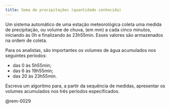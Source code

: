 ```yaml
---
title: Soma de precipitações (quantidade conhecida)
---
```

::: {#exr-0029}
Um sistema automático de uma estação meteorológica coleta uma medida de precipitação, ou volume de chuva, (em mm) a cada cinco minutos, iniciando às 0h e finalizando às 23h55min. Esses valores são armazenados na ordem de coleta.

Para os analistas, são importantes os volumes de água acumulados nos seguintes períodos:

* das 0 às 5h55min; 
* das 6 às 19h55min;
* das 20 às 23h55min.

Escreva um algoritmo para, a partir da sequência de medidas, apresentar os volumes acumulados nos três períodos especificados.

@rem-0029
:::